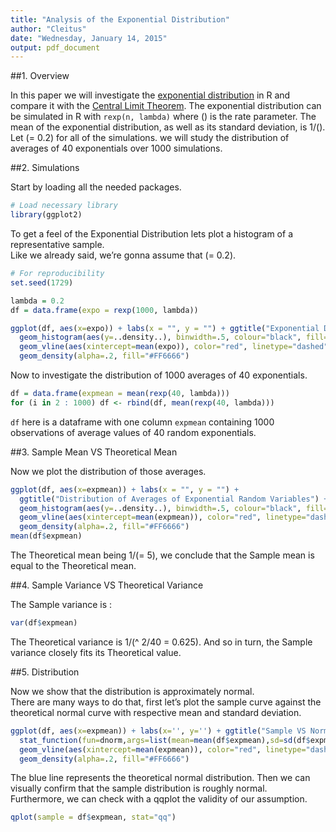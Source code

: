 ```yaml
---
title: "Analysis of the Exponential Distribution"
author: "Cleitus"
date: "Wednesday, January 14, 2015"
output: pdf_document
---
```


##1. Overview

In this paper we will investigate the [exponential distribution](http://en.wikipedia.org/wiki/Exponential_distribution) in R and compare it with the [Central Limit Theorem](http://en.wikipedia.org/wiki/Central_limit_theorem). The exponential distribution can be simulated in R with `rexp(n, lambda)` where \(\lambda\) is the rate parameter. The mean of the exponential distribution, as well as its standard deviation, is 1/\(\lambda\). Let \(\lambda = 0.2\) for all of the simulations. we will study the distribution of averages of 40 exponentials over 1000 simulations.  

##2. Simulations

Start by loading all the needed packages.
```r
# Load necessary library
library(ggplot2)
```
To get a feel of the Exponential Distribution lets plot a histogram of a representative sample.  
Like we already said, we're gonna assume that \(\lambda = 0.2\).  
```r
# For reproducibility
set.seed(1729)

lambda = 0.2
df = data.frame(expo = rexp(1000, lambda))

ggplot(df, aes(x=expo)) + labs(x = "", y = "") + ggtitle("Exponential Distribution") +
  geom_histogram(aes(y=..density..), binwidth=.5, colour="black", fill="white") + 
  geom_vline(aes(xintercept=mean(expo)), color="red", linetype="dashed", size=1) +
  geom_density(alpha=.2, fill="#FF6666")
```

Now to investigate the distribution of 1000 averages of 40 exponentials.  
```r
df = data.frame(expmean = mean(rexp(40, lambda)))
for (i in 2 : 1000) df <- rbind(df, mean(rexp(40, lambda)))
```
`df` here is a dataframe with one column `expmean` containing 1000 observations of average values of 40 random exponentials.  

##3. Sample Mean VS Theoretical Mean

Now we plot the distribution of those averages.  
```r
ggplot(df, aes(x=expmean)) + labs(x = "", y = "") +
  ggtitle("Distribution of Averages of Exponential Random Variables") +
  geom_histogram(aes(y=..density..), binwidth=.5, colour="black", fill="white") + 
  geom_vline(aes(xintercept=mean(expmean)), color="red", linetype="dashed", size=1) +
  geom_density(alpha=.2, fill="#FF6666")
mean(df$expmean)
```
The Theoretical mean being 1/\(\lambda = 5\), we conclude that the Sample mean is equal to the Theoretical mean.  

##4. Sample Variance VS Theoretical Variance

The Sample variance is :  
```r
var(df$expmean)
```
The Theoretical variance is 1/\(\lambda ^ 2\times 1/40  = 0.625\). And so in turn, the Sample variance closely fits its Theoretical value.

##5. Distribution

Now we show that the distribution is approximately normal.  
There are many ways to do that, first let's plot the sample curve against the theoretical normal curve with respective mean and standard deviation.  
```r
ggplot(df, aes(x=expmean)) + labs(x='', y='') + ggtitle("Sample VS Normal Distribution") +
  stat_function(fun=dnorm,args=list(mean=mean(df$expmean),sd=sd(df$expmean)),color="blue") + 
  geom_vline(aes(xintercept=mean(expmean)), color="red", linetype="dashed", size=1) +
  geom_density(alpha=.2, fill="#FF6666")
```

The blue line represents the theoretical normal distribution. Then we can visually confirm that the sample distribution is roughly normal.  
Furthermore, we can check with a qqplot the validity of our assumption.

```r
qplot(sample = df$expmean, stat="qq")
```